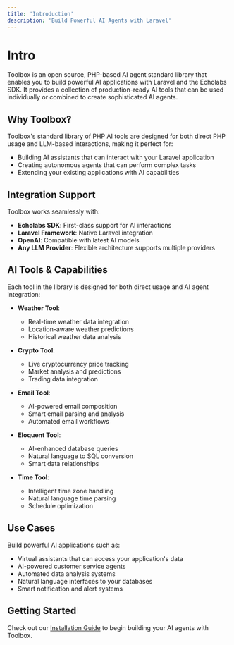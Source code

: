 ```yaml
---
title: 'Introduction'
description: 'Build Powerful AI Agents with Laravel'
---
```


# Intro

Toolbox is an open source, PHP-based AI agent standard library that enables you to build powerful AI applications with Laravel and the Echolabs SDK. It provides a collection of production-ready AI tools that can be used individually or combined to create sophisticated AI agents.

## Why Toolbox?

Toolbox's standard library of PHP AI tools are designed for both direct PHP usage and LLM-based interactions, making it perfect for:
- Building AI assistants that can interact with your Laravel application
- Creating autonomous agents that can perform complex tasks
- Extending your existing applications with AI capabilities

## Integration Support

Toolbox works seamlessly with:
- **Echolabs SDK**: First-class support for AI interactions
- **Laravel Framework**: Native Laravel integration
- **OpenAI**: Compatible with latest AI models
- **Any LLM Provider**: Flexible architecture supports multiple providers

## AI Tools & Capabilities

Each tool in the library is designed for both direct usage and AI agent integration:

- **Weather Tool**: 
  - Real-time weather data integration
  - Location-aware weather predictions
  - Historical weather data analysis

- **Crypto Tool**: 
  - Live cryptocurrency price tracking
  - Market analysis and predictions
  - Trading data integration

- **Email Tool**: 
  - AI-powered email composition
  - Smart email parsing and analysis
  - Automated email workflows

- **Eloquent Tool**: 
  - AI-enhanced database queries
  - Natural language to SQL conversion
  - Smart data relationships

- **Time Tool**: 
  - Intelligent time zone handling
  - Natural language time parsing
  - Schedule optimization

## Use Cases

Build powerful AI applications such as:
- Virtual assistants that can access your application's data
- AI-powered customer service agents
- Automated data analysis systems
- Natural language interfaces to your databases
- Smart notification and alert systems

## Getting Started

Check out our [Installation Guide](/docs/installation) to begin building your AI agents with Toolbox.
